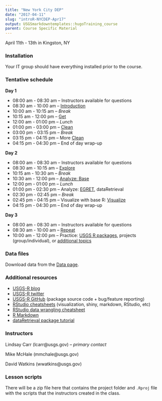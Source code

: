 ```yaml
---
title: "New York City DEP"
date: "2017-04-11"
slug: "introR-NYCDEP-Apr17"
output: USGSmarkdowntemplates::hugoTraining_course
parent: Course Specific Material
---
```

April 11th - 13th in Kingston, NY

### Installation

Your IT group should have everything installed prior to the course. 

### Tentative schedule

**Day 1**

* 08:00 am - 08:30 am -- Instructors available for questions
* 08:30 am - 10:00 am -- [Introduction](/intro-curriculum/Introduction)
* 10:00 am - 10:15 am -- *Break*
* 10:15 am - 12:00 pm -- [Get](/intro-curriculum/Get)
* 12:00 am - 01:00 pm -- *Lunch*
* 01:00 pm - 03:00 pm -- [Clean](/intro-curriculum/Clean)
* 03:00 pm - 03:15 pm -- *Break*
* 03:15 pm - 04:15 pm -- More [Clean](/intro-curriculum/Clean)
* 04:15 pm - 04:30 pm -- End of day wrap-up

**Day 2**

* 08:00 am - 08:30 am -- Instructors available for questions
* 08:30 am - 10:15 am -- [Explore](/intro-curriculum/Explore)
* 10:15 am - 10:30 am -- *Break*
* 10:30 am - 12:00 pm -- [Analyze: Base](/intro-curriculum/Analyze)
* 12:00 pm - 01:00 pm -- *Lunch*
* 01:00 pm - 02:30 pm -- Analyze: [EGRET](https://cran.r-project.org/web/packages/EGRET/EGRET.pdf), dataRetrieval 
* 02:30 pm - 02:45 pm -- *Break*
* 02:45 pm - 04:15 pm -- Visualize with base R: [Visualize](/intro-curriculum/Visualize/)
* 04:15 pm - 04:30 pm -- End of day wrap-up

**Day 3**

* 08:00 am - 08:30 am -- Instructors available for questions
* 08:30 am - 10:00 am -- [Repeat](/intro-curriculum/Reproduce/)
* 10:00 am - 12:00 pm -- Practice: [USGS R packages](/intro-curriculum/USGS/), projects (group/individual), or [additional topics](/intro-curriculum/Additional/)

### Data files

Download data from the [Data page](/intro-curriculum/data/).

### Additional resources

* [USGS-R blog](https://owi.usgs.gov/blog/tags/r)
* [USGS-R twitter](https://twitter.com/USGS_R)
* [USGS-R GitHub](https://github.com/USGS-R) (package source code + bug/feature reporting)
* [RStudio cheatsheets](https://www.rstudio.com/resources/cheatsheets/) (visualization, shiny, markdown, RStudio, etc)
* [RStudio data wrangling cheatsheet](https://www.rstudio.com/wp-content/uploads/2015/02/data-wrangling-cheatsheet.pdf)
* [R Markdown](http://rmarkdown.rstudio.com/lesson-1.html)
* [dataRetrieval package tutorial](https://owi.usgs.gov/R/dataRetrieval.html#1)

### Instructors

Lindsay Carr (lcarr@usgs.gov) -- *primary contact*

Mike McHale (mmchale@usgs.gov)

David Watkins (wwatkins@usgs.gov)

### Lesson scripts

There will be a zip file here that contains the project folder and `.Rproj` file with the scripts that the instructors created in the class.
